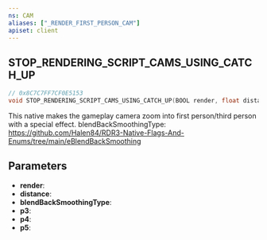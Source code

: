 ```yaml
---
ns: CAM
aliases: ["_RENDER_FIRST_PERSON_CAM"]
apiset: client
---
```

## STOP_RENDERING_SCRIPT_CAMS_USING_CATCH_UP

```c
// 0x8C7C7FF7CF0E5153
void STOP_RENDERING_SCRIPT_CAMS_USING_CATCH_UP(BOOL render, float distance, int blendBackSmoothingType, BOOL p3, BOOL p4, BOOL p5);
```

This native makes the gameplay camera zoom into first person/third person with a special effect.
blendBackSmoothingType: https://github.com/Halen84/RDR3-Native-Flags-And-Enums/tree/main/eBlendBackSmoothing

## Parameters
* **render**:
* **distance**:
* **blendBackSmoothingType**:
* **p3**:
* **p4**:
* **p5**: